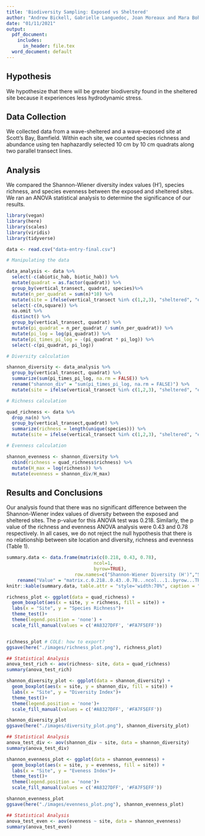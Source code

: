 ```yaml
---
title: 'Biodiversity Sampling: Exposed vs Sheltered'
author: "Andrew Bickell, Gabrielle Languedoc, Joan Moreaux and Mara Bohm"
date: "01/11/2021"
output:
  pdf_document:
    includes:
      in_header: file.tex
  word_document: default
---
```


## Hypothesis

We hypothesize that there will be greater biodiversity found in the sheltered site because it experiences less hydrodynamic stress.

## Data Collection

We collected data from a wave-sheltered and a wave-exposed site at Scott's Bay, Bamfield. Within each site, we counted species richness and abundance using ten haphazardly selected 10 cm by 10 cm quadrats along two parallel transect lines. 

## Analysis

We compared the Shannon-Wiener diversity index values (H'), species richness, and species evenness between the exposed and sheltered sites. We ran an ANOVA statistical analysis to determine the significance of our results. 


```r
library(vegan)
library(here)
library(scales)
library(viridis)
library(tidyverse)
```

```r
data <- read.csv("data-entry-final.csv")

# Manipulating the data

data_analysis <- data %>% 
  select(-c(abiotic_hab, biotic_hab)) %>% 
  mutate(quadrat = as.factor(quadrat)) %>% 
  group_by(vertical_transect, quadrat, species)%>%
  mutate(n_per_quadrat = sum(n)*10) %>%
  mutate(site = ifelse(vertical_transect %in% c(1,2,3), "sheltered", "exposed")) %>% 
  select(-c(n,square)) %>% 
  na.omit %>%
  distinct() %>%
  group_by(vertical_transect, quadrat) %>%
  mutate(pi_quadrat = n_per_quadrat / sum(n_per_quadrat)) %>% 
  mutate(pi_log = log(pi_quadrat)) %>% 
  mutate(pi_times_pi_log = -(pi_quadrat * pi_log)) %>% 
  select(-c(pi_quadrat, pi_log))

# Diversity calculation

shannon_diversity <- data_analysis %>% 
  group_by(vertical_transect, quadrat) %>%
  summarize(sum(pi_times_pi_log, na.rm = FALSE)) %>%
  rename("shannon_div" = "sum(pi_times_pi_log, na.rm = FALSE)") %>%
  mutate(site = ifelse(vertical_transect %in% c(1,2,3), "sheltered", "exposed"))

# Richness calculation

quad_richness <- data %>%
  drop_na(n) %>%
  group_by(vertical_transect,quadrat) %>%
  summarize(richness = length(unique(species))) %>%
  mutate(site = ifelse(vertical_transect %in% c(1,2,3), "sheltered", "exposed"))

# Evenness calculation

shannon_evenness <- shannon_diversity %>% 
  cbind(richness = quad_richness$richness) %>% 
  mutate(H_max = log(richness)) %>%
  mutate(evenness = shannon_div/H_max)
```

## Results and Conclusions  

Our analysis found that there was no significant difference between the Shannon-Wiener index values of diversity between the exposed and sheltered sites. The p-value for this ANOVA test was 0.218. Similarly, the p value of the richness and evenness ANOVA analysis were 0.43 and 0.78 respectively. In all cases, we do not reject the null hypothesis that there is no relationship between site location and diversity, richness and evenness (Table 1). 


```r
summary.data <- data.frame(matrix(c(0.218, 0.43, 0.78), 
                                ncol=1, 
                                byrow=TRUE),
                         row.names=c("Shannon-Wiener Diversity (H')","Species Richness","Species Evenness")) %>%
    rename("Value" = "matrix.c.0.218..0.43..0.78...ncol...1..byrow...TRUE.")
knitr::kable(summary.data, table.attr = "style='width:70%", caption = "Resulting p-values of species richness, evenness and Shannon-Wiener Diversity Index from an ANOVA statistical test comparing the exposed and sheltered sites at Scott's Bay, Bamfield, Canada.")
```


```r

richness_plot <- ggplot(data = quad_richness) +
  geom_boxplot(aes(x = site, y = richness, fill = site)) +
  labs(x = "Site", y = "Species Richness")+
  theme_test()+
  theme(legend.position = 'none') +
  scale_fill_manual(values = c('#A8327DFF', '#FA7F5EFF'))


richness_plot # COLE: how to export?
ggsave(here("./images/richness_plot.png"), richness_plot)

```

```r
## Statistical Analysis
anova_test_rich <- aov(richness~ site, data = quad_richness)
summary(anova_test_rich)
```

```r
shannon_diversity_plot <- ggplot(data = shannon_diversity) +
  geom_boxplot(aes(x = site, y = shannon_div, fill = site)) +
  labs(x = "Site", y = "Diversity Index")+
  theme_test()+
  theme(legend.position = 'none')+
  scale_fill_manual(values = c('#A8327DFF', '#FA7F5EFF'))

shannon_diversity_plot
ggsave(here("./images/diversity_plot.png"), shannon_diversity_plot)
```


```r
## Statistical Analysis
anova_test_div <- aov(shannon_div ~ site, data = shannon_diversity)
summary(anova_test_div)
```

```r
shannon_evenness_plot <- ggplot(data = shannon_evenness) +
  geom_boxplot(aes(x = site, y = evenness, fill = site)) +
  labs(x = "Site", y = "Eveness Index")+
  theme_test()+
  theme(legend.position = 'none')+
  scale_fill_manual(values = c('#A8327DFF', '#FA7F5EFF'))

shannon_evenness_plot
ggsave(here("./images/evenness_plot.png"), shannon_evenness_plot)
```

```r
## Statistical Analysis
anova_test_even <- aov(evenness ~ site, data = shannon_evenness)
summary(anova_test_even)
```
